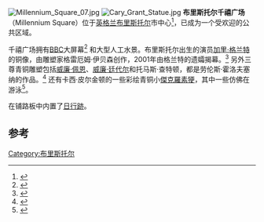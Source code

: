 [[File:Millennium_Square_07.jpg|thumb]]
[[File:Cary_Grant_Statue.jpg|thumb]]
'''布里斯托尔千禧广场'''（Millennium Square）位于[[英格兰|英格兰]][[布里斯托尔|布里斯托尔]]市中心<ref>{{cite web |url=http://www.bris.ac.uk/citybristol/gallery/places.html |title=The city of Bristol: Places: Millennium Square |publisher=Bristol University |accessdate=13 August 2012 |archive-url=https://web.archive.org/web/20120111043313/http://www.bris.ac.uk/citybristol/gallery/places.html |archive-date=2012-01-11 |dead-url=no }}</ref>，已成为一个受欢迎的公共区域。

千禧广场拥有[[BBC|BBC]]大屏幕<ref>{{cite web |url=https://www.bbc.co.uk/bigscreens/locations/bristol/ |title=Big Screens - Bristol |publisher=BBC |date= |accessdate=2012-01-30 |archive-date=2013-06-30 |archive-url=https://web.archive.org/web/20130630024917/http://www.bbc.co.uk/bigscreens/locations/bristol/ |dead-url=no }}</ref> 和大型人工水景。布里斯托尔出生的演员[[加里·格兰特|加里·格兰特]]的铜像，由雕塑家格雷厄姆·伊贝森创作，2001年由格兰特的遗孀揭幕。<ref>{{cite news|title=Bristol celebrates Hollywood 'son'|url=http://news.bbc.co.uk/1/hi/england/1698067.stm|newspaper=[[BBC_News|BBC News]]|date=8 December 2001|accessdate=2021-01-01|archive-date=2003-11-06|archive-url=https://web.archive.org/web/20031106170209/http://news.bbc.co.uk/1/hi/england/1698067.stm|dead-url=no}}</ref> 另外三尊青铜雕塑包括[[威廉·佩恩|威廉·佩恩]]、[[威廉·廷代尔|威廉·廷代尔]]和托马斯·查特顿，都是劳伦斯·霍洛夫塞纳的作品。<ref>{{Cite web |url=http://www.at-bristol.org.uk/williampenn.html |title=Penn, Tyndale and Chatterton by Lawrence Holofcener |access-date=2021-01-01 |archive-date=2010-12-03 |archive-url=https://web.archive.org/web/20101203233456/https://www.at-bristol.org.uk/williampenn.html |dead-url=yes }}</ref> 还有卡西·皮尔金顿的一些彩绘青铜小[[傑克羅素㹴|傑克羅素㹴]]，其中一些仿佛在游泳<ref>{{Cite web |url=http://www.at-bristol.org.uk/billandbob.html |title=Bill and Bob by Cathie Pilkington |access-date=2021-01-01 |archive-date=2012-09-24 |archive-url=https://web.archive.org/web/20120924005032/http://www.at-bristol.org.uk/billandbob.html |dead-url=yes }}</ref>。

在铺路板中内置了[[日行跡|日行跡]]。

==参考==
{{reflist}}
{{coord|51.449835|-2.600375|format=dms|region:GB_type:landmark|display=title}}
{{布里斯托尔}}
[[Category:布里斯托尔|Category:布里斯托尔]]